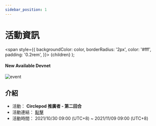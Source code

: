 ```yaml
---
sidebar_position: 1
---
```


# 活動資訊

  <span
    style={{
      backgroundColor: color,
      borderRadius: '2px',
      color: '#fff',
      padding: '0.2rem',
    }}>
    {children}
  </span>
);

#### New Available <Highlight color="#25c2a0">Devnet</Highlight>

![event](/img/event/discord/1029.png)

## 介紹
- 活動： **Circlepod 推廣者 - 第二回合**
- 活動連結： [點擊](https://staging-launch.circlepod.app/)
- 活動時間： 2021/10/30 09:00 (UTC+8) ~ 2021/11/09 09:00 (UTC+8)